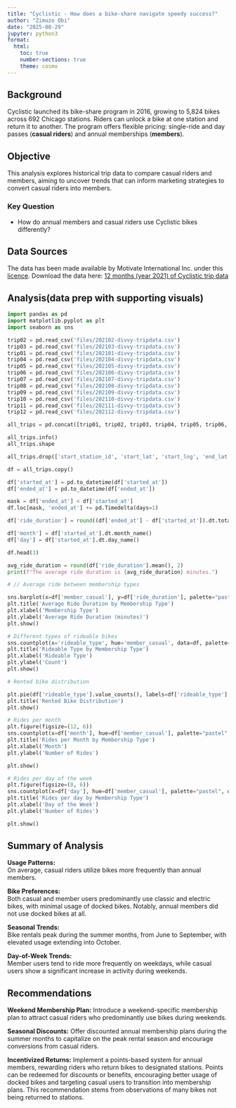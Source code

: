 ```yaml
---
title: "Cyclistic - How does a bike-share navigate speedy success?"
author: "Zimuzo Obi"
date: "2025-08-29"
jupyter: python3
format:
  html:
    toc: true
    number-sections: true
    theme: cosmo
---
```


## Background  
Cyclistic launched its bike-share program in 2016, growing to 5,824 bikes across 692 Chicago stations. Riders can unlock a bike at one station and return it to another. The program offers flexible pricing: single-ride and day passes (**casual riders**) and annual memberships (**members**).  

## Objective  
This analysis explores historical trip data to compare casual riders and members, aiming to uncover trends that can inform marketing strategies to convert casual riders into members. 

### Key Question  
- How do annual members and casual riders use Cyclistic bikes differently? 

## Data Sources
The data has been made available by Motivate International Inc. under this [licence](https://divvybikes.com/data-license-agreement). Download the data here: [12 months (year 2021) of Cyclistic trip data](https://divvy-tripdata.s3.amazonaws.com/index.html)

## Analysis(data prep with supporting visuals) 

```python
import pandas as pd
import matplotlib.pyplot as plt
import seaborn as sns
```

```python
trip02 = pd.read_csv('files/202102-divvy-tripdata.csv')
trip03 = pd.read_csv('files/202103-divvy-tripdata.csv')
trip01 = pd.read_csv('files/202101-divvy-tripdata.csv')
trip04 = pd.read_csv('files/202104-divvy-tripdata.csv')
trip05 = pd.read_csv('files/202105-divvy-tripdata.csv')
trip06 = pd.read_csv('files/202106-divvy-tripdata.csv')
trip07 = pd.read_csv('files/202107-divvy-tripdata.csv')
trip08 = pd.read_csv('files/202108-divvy-tripdata.csv')
trip09 = pd.read_csv('files/202109-divvy-tripdata.csv')
trip10 = pd.read_csv('files/202110-divvy-tripdata.csv')
trip11 = pd.read_csv('files/202111-divvy-tripdata.csv')
trip12 = pd.read_csv('files/202112-divvy-tripdata.csv')
```

```python
all_trips = pd.concat([trip01, trip02, trip03, trip04, trip05, trip06, trip07, trip08, trip09, trip10, trip11, trip12])
```

```python
all_trips.info()
all_trips.shape
```

```python
all_trips.drop(['start_station_id', 'start_lat', 'start_lng', 'end_lat', 'end_lng', 'end_station_id'], axis=1, inplace=True)
```

```python
df = all_trips.copy()
```

```python
df['started_at'] = pd.to_datetime(df['started_at'])
df['ended_at'] = pd.to_datetime(df['ended_at'])

mask = df['ended_at'] < df['started_at']
df.loc[mask, 'ended_at'] += pd.Timedelta(days=1)

df['ride_duration'] = round((df['ended_at'] - df['started_at']).dt.total_seconds() / 60 , 2)
```

```python
df['month'] = df['started_at'].dt.month_name()
df['day'] = df['started_at'].dt.day_name()
```

```python
df.head(3)
```

```python
avg_ride_duration = round(df['ride_duration'].mean(), 2)
print(f"The average ride duration is {avg_ride_duration} minutes.")
```

```python
# // Average ride between membership types

sns.barplot(x=df['member_casual'], y=df['ride_duration'], palette="pastel", hue=df['member_casual'], errorbar=None)
plt.title('Average Ride Duration by Membership Type')
plt.xlabel('Membership Type')
plt.ylabel('Average Ride Duration (minutes)')
plt.show()
```

```python
# Different types of rideable bikes
sns.countplot(x='rideable_type', hue='member_casual', data=df, palette="pastel")
plt.title('Rideable Type by Membership Type')
plt.xlabel('Rideable Type')
plt.ylabel('Count') 
plt.show()
```

```python
# Rented bike distribution

plt.pie(df['rideable_type'].value_counts(), labels=df['rideable_type'].unique(), autopct='%1.1f%%', colors=['#A1C9F4', '#FFB482', "#DBDADA"])
plt.title('Rented Bike Distribution')
plt.show()
```

```python
# Rides per month
plt.figure(figsize=(12, 6))
sns.countplot(x=df['month'], hue=df['member_casual'], palette="pastel", order=df['month'])
plt.title('Rides per Month by Membership Type')
plt.xlabel('Month')
plt.ylabel('Number of Rides') 

plt.show()
```

```python
# Rides per day of the week
plt.figure(figsize=(8, 6))
sns.countplot(x=df['day'], hue=df['member_casual'], palette="pastel", order=['Monday', 'Tuesday', 'Wednesday', 'Thursday', 'Friday', 'Saturday', 'Sunday'])
plt.title('Rides per day by Membership Type')
plt.xlabel('Day of the Week')
plt.ylabel('Number of Rides') 

plt.show()
```

## Summary of Analysis

**Usage Patterns:**  
On average, casual riders utilize bikes more frequently than annual members.

**Bike Preferences:**  
Both casual and member users predominantly use classic and electric bikes, with minimal usage of docked bikes. Notably, annual members did not use docked bikes at all.

**Seasonal Trends:**  
Bike rentals peak during the summer months, from June to September, with elevated usage extending into October.

**Day-of-Week Trends:**  
Member users tend to ride more frequently on weekdays, while casual users show a significant increase in activity during weekends.

## Recommendations

**Weekend Membership Plan:** 
Introduce a weekend-specific membership plan to attract casual riders who predominantly use bikes during weekends.  

**Seasonal Discounts:** 
Offer discounted annual membership plans during the summer months to capitalize on the peak rental season and encourage conversions from casual riders.  

**Incentivized Returns:** 
Implement a points-based system for annual members, rewarding riders who return bikes to designated stations. Points can be redeemed for discounts or benefits, encouraging better usage of docked bikes and targeting casual users to transition into membership plans. This recommendation stems from observations of many bikes not being returned to stations.